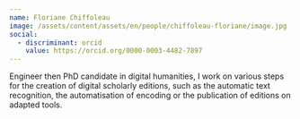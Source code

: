 ```yaml
---
name: Floriane Chiffoleau
image: /assets/content/assets/en/people/chiffoleau-floriane/image.jpg
social:
  - discriminant: orcid
    value: https://orcid.org/0000-0003-4482-7897
---
```

Engineer then PhD candidate in digital humanities, I work on various steps for the creation of digital scholarly editions, such as the automatic text recognition, the automatisation of encoding or the publication of editions on adapted tools.